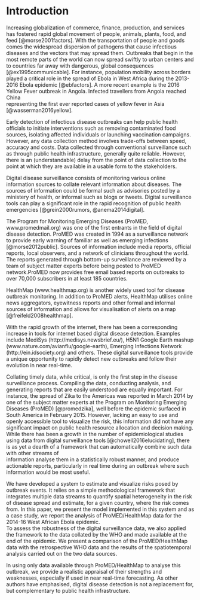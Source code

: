 # Introduction
Increasing globalization of 
commerce, finance, production, and services
has fostered rapid global movement of people, animals, plants, 
food, and feed [@morse2001factors]. With the transportation
of people and goods comes the widespread dispersion of pathogens 
that cause infectious diseases and
the vectors that may spread them. Outbreaks that 
begin in the most remote parts of the world can now
spread swiftly to urban centers and to countries far 
away with dangerous, global consequences [@ex1995communicable]. 
For instance, population mobility across borders played a critical
role in the spread of Ebola in West Africa during the 
2013-2016 Ebola epidemic [@ebfactors].
A more recent example is the 2016 Yellow Fever outbreak in 
Angola. Infected travellers from Angola reached China  
representing the first ever reported cases of yellow fever in Asia
[@wasserman2016yellow].

Early detection of infectious disease outbreaks can help public 
health officials to initiate interventions such as 
removing contaminated food sources, isolating affected 
individuals or launching vaccination campaigns. However, 
any data collection method involves trade-offs between
speed, accuracy and costs. Data collected through
conventional surveillance such as through public health infrastructure,
generally quite reliable. However, there is an (understandable)
delay from the point of data collection to the point at which 
they are available in a usable form to the stakeholders.

Digital disease surveillance consists of monitoring 
various online information sources to collate relevant 
information about diseases. The sources of information 
could be formal such as advisories posted by a ministery of 
health, or informal such as blogs or tweets. Digital 
surveillance tools can play a significant role 
in the rapid recognition of public health emergencies
[@grein2000rumors, @anema2014digital]. 

The Program for Monitoring Emerging Diseases 
(ProMED, www.promedmail.org) was 
one of the first entrants in the field of digital 
disease detection. ProMED was created in 1994 as a surveillance
network to provide early warning of familiar as well as emerging 
infections [@morse2012public]. Sources of information include
media reports, official reports, local observers, and a network
of clinicians throughout the world. The reports generated through
bottom-up surveillance are reviewed by a team of subject matter
experts before being posted to ProMED network.ProMED now provides 
free email 
based reports on outbreaks to over 70,000 subscribers in at 
least 185 countries. 

HealthMap (www.healthmap.org) is another widely used 
tool for disease outbreak monitoring. 
In addition to ProMED alerts, HealthMap utilises online news 
aggregators, eyewitness reports and other formal and informal
sources of information and allows for visualisation of alerts 
on a map [@freifeld2008healthmap]. 

With the rapid growth of the internet, there has been a 
corresponding increase in tools for internet based digital 
disease detection. Examples include 
MediSys (http://medisys.newsbrief.eu/), H5N1 Google Earth mashup
(www.nature.com/avianflu/google-earth), Emerging Infections 
Network (http://ein.idsociety.org) and others. These digital 
surveillance tools provide a unique opportunity to rapidly 
detect new outbreaks and follow their evolution in near 
real-time. 

Collating timely data, while critical, is only the first 
step in the disease surveillance process. Compiling the data, 
conducting analysis, and generating reports that are 
easily understood are equally important. For instance, the 
spread of Zika to the Americas was reported 
in March 2014 by one of the subject matter experts at the 
Program on Monitoring Emerging Diseases (ProMED) [@promedzika], 
well before the
epidemic surfaced in South America in February 2015.
However, lacking an easy to use and openly accessible tool 
to visualize the risk, this information did not have any 
significant impact on public health resource allocation and 
decision making.
While there has been a
growth in the number of 
epidemiological studies using data from digital surveillance 
tools [@chowell2016elucidating], there is as yet a dearth of a
framework that can automatically combine such data with other 
streams of  
information analyse them in a statistically robust manner, 
and produce actionable reports, particularly in real time 
during an outbreak where such information would be most useful.


We have developed 
a system to estimate and visualize risks posed by
outbreak events. It relies on a simple methodological
framework that integrates multiple data streams to
quantify spatial heterogeneity in the risk of disease spread 
and
estimate, for a given country, where the risk comes from. 
In this paper, we present the model implemented in this system and as
a case study, we report the analysis of  ProMED/HealthMap data
for the 2014-16 West African Ebola epidemic.  
To assess the robustness of the digital surveillance data, 
we also applied the framework to the data 
collated by the WHO and made available at the end of the
epidemic. We present a comparison of the ProMED/HealthMap 
data with the retrospective WHO data and the results of 
the spatiotemporal analysis carried out on the two data sources.

In using only data available through ProMED/HealthMap to analyse 
this outbreak, we provide a realistic appraisal of their 
strengths and weaknesses, especially if used in near real-time 
forecasting. As other authors have emphasised, digital
disease detection is not a replacement for, but complementary to
public health infrastructure. 




